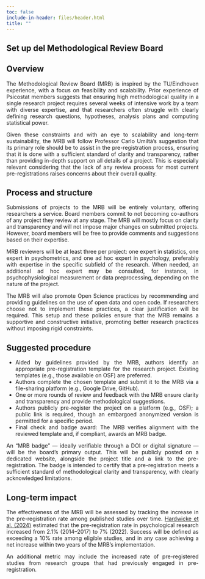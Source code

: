 ```yaml
---
toc: false
include-in-header: files/header.html
title: ""
---
```


<div style="text-align: justify;">

# Set up del Methodological Review Board

## Overview 

The Methodological Review Board (MRB) is inspired by the TU/Eindhoven experience, with a focus on feasibility and scalability. Prior experience of Psicostat members suggests that ensuring high methodological quality in a single research project requires several weeks of intensive work by a team with diverse expertise, and that researchers often struggle with clearly defining research questions, hypotheses, analysis plans and computing statistical power.

Given these constraints and with an eye to scalability and long-term sustainability, the MRB will follow Professor Carlo Umiltà’s suggestion that its primary role should be to assist in the pre-registration process, ensuring that it is done with a sufficient standard of clarity and transparency, rather than providing in-depth support on all details of a project. This is especially relevant considering that the lack of any review process for most current pre-registrations raises concerns about their overall quality.

## Process and structure

Submissions of projects to the MRB will be entirely voluntary, offering researchers a service. Board members commit to not becoming co-authors of any project they review at any stage. The MRB will mostly focus on clarity and transparency and will not impose major changes on submitted projects. However, board members will be free to provide comments and suggestions based on their expertise.

MRB reviewers will be at least three per project: one expert in statistics, one expert in psychometrics, and one ad hoc expert in psychology, preferably with expertise in the specific subfield of the research. When needed, an additional ad hoc expert may be consulted, for instance, in psychophysiological measurement or data preprocessing, depending on the nature of the project.

The MRB will also promote Open Science practices by recommending and providing guidelines on the use of open data and open code. If researchers choose not to implement these practices, a clear justification will be required. This setup and these policies ensure that the MRB remains a supportive and constructive initiative, promoting better research practices without imposing rigid constraints.

## Suggested procedure

- Aided by guidelines provided by the MRB, authors identify an appropriate pre-registration template for the research project. Existing templates (e.g., those available on OSF) are preferred.
- Authors complete the chosen template and submit it to the MRB via a file-sharing platform (e.g., Google Drive, GitHub).
- One or more rounds of review and feedback with the MRB ensure clarity and transparency and provide methodological suggestions.
- Authors publicly pre-register the project on a platform (e.g., OSF); a public link is required, though an embargoed anonymized version is permitted for a specific period.
- Final check and badge award: The MRB verifies alignment with the reviewed template and, if compliant, awards an MRB badge.

An “MRB badge” — ideally verifiable through a DOI or digital signature — will be the board’s primary output. This will be publicly posted on a dedicated website, alongside the project title and a link to the pre-registration. The badge is intended to certify that a pre-registration meets a sufficient standard of methodological clarity and transparency, with clearly acknowledged limitations.

## Long-term impact

The effectiveness of the MRB will be assessed by tracking the increase in the pre-registration rate among published studies over time. [Hardwicke et al. (2024)](https://journals.sagepub.com/doi/10.1177/25152459241283477) estimated that the pre-registration rate in psychological research increased from 2.1\% (2014--2017) to 7\% (2022). Success will be defined as exceeding a 10\% rate among eligible studies, and in any case achieving a net increase within two years of the MRB’s implementation.

An additional metric may include the increased rate of pre-registered studies from research groups that had previously engaged in pre-registration.

</div>
